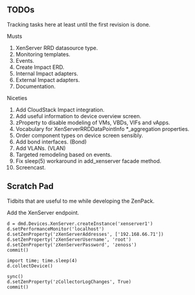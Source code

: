 == TODOs ==

Tracking tasks here at least until the first revision is done.

;Musts
# XenServer RRD datasource type.
# Monitoring templates.
# Events.
# Create Impact ERD.
# Internal Impact adapters.
# External Impact adapters.
# Documentation.

;Niceties
# Add CloudStack Impact integration.
# Add useful information to device overview screen.
# zProperty to disable modeling of VMs, VBDs, VIFs and vApps.
# Vocabulary for XenServerRRDDataPointInfo *_aggregation properties.
# Order component types on device screen sensibly.
# Add bond interfaces. (Bond)
# Add VLANs. (VLAN)
# Targeted remodeling based on events.
# Fix sleep(5) workaround in add_xenserver facade method.
# Screencast.

== Scratch Pad ==

Tidbits that are useful to me while developing the ZenPack.

;Add the XenServer endpoint.
<pre>
d = dmd.Devices.XenServer.createInstance('xenserver1')
d.setPerformanceMonitor('localhost')
d.setZenProperty('zXenServerAddresses', ['192.168.66.71'])
d.setZenProperty('zXenServerUsername', 'root')
d.setZenProperty('zXenServerPassword', 'zenoss')
commit()

import time; time.sleep(4)
d.collectDevice()

sync()
d.setZenProperty('zCollectorLogChanges', True)
commit()
</pre>
